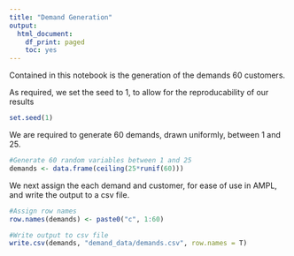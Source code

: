 ```yaml
---
title: "Demand Generation"
output:
  html_document:
    df_print: paged
    toc: yes
---
```


Contained in this notebook is the generation of the demands 60 customers.

As required, we set the seed to 1, to allow for the reproducability of our results

```r
set.seed(1)
```

We are required to generate 60 demands, drawn uniformly, between 1 and 25.

```r
#Generate 60 random variables between 1 and 25
demands <- data.frame(ceiling(25*runif(60)))
```

We next assign the each demand and customer, for ease of use in AMPL, and write the output to a csv file.

```r
#Assign row names
row.names(demands) <- paste0("c", 1:60)

#Write output to csv file
write.csv(demands, "demand_data/demands.csv", row.names = T)
```

